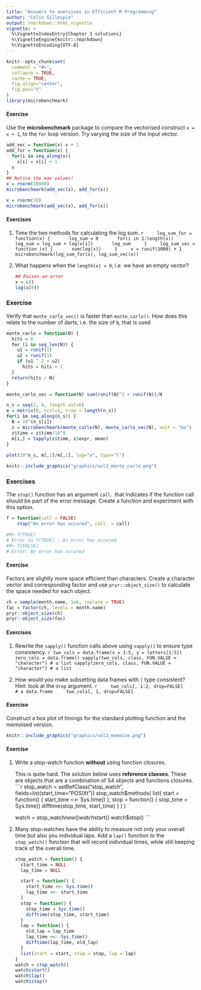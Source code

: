 ```yaml
---
title: "Answers to exercises in Efficient R Programming"
author: "Colin Gillespie"
output: rmarkdown::html_vignette
vignette: >
  %\VignetteIndexEntry{Chapter 3 solutions}
  %\VignetteEngine{knitr::rmarkdown}
  %\VignetteEncoding{UTF-8}
---
```


```r
knitr::opts_chunk$set(
  comment = "#>",
  collapse = TRUE,
  cache = TRUE, 
  fig.align="center",
  fig.pos="t"
)
library(microbenchmark)
```

#### Exercise {-}

Use the **microbenchmark** package to compare the vectorised construct `x = x + 1`, to the
`for` loop version. Try varying the size of the input vector.

```r
add_vec = function(x) x + 1
add_for = function(x) {
  for(i in seq_along(x))
    x[i] = x[i] + 1
  x
}
## Notice the max values!
x = rnorm(10000)
microbenchmark(add_vec(x), add_for(x))

x = rnorm(10)
microbenchmark(add_vec(x), add_for(x))
```


#### Exercises {-}

1. Time the two methods for calculating the log sum. 
    ```r
    log_sum_for = function(x) {
      log_sum = 0
      for(i in 1:length(x))
        log_sum = log_sum + log(x[i])
      log_sum
    }
    log_sum_vec = function (x) {
      sum(log(x))
    }
    x = runif(1000) + 1
    microbenchmark(log_sum_for(x), log_sum_vec(x))
    ```
1. What happens when the `length(x) = 0`, i.e. we have an empty vector?

    ```r
    ## Raises an error
    x = c()
    log(x[0])
    ```

### Exercise {-}

Verify that `monte_carlo_vec()` is faster than `monte_carlo()`. How does this relate to 
the number of darts, i.e. the size of `N`, that is used

```r
monte_carlo = function(N) {
  hits = 0
  for (i in seq_len(N)) {
    u1 = runif(1)
    u2 = runif(1)
    if (u1 ^ 2 > u2)
      hits = hits + 1
  }
  return(hits / N)
}

monte_carlo_vec = function(N) sum(runif(N)^2 > runif(N))/N

n_s = seq(2, 4, length.out=6)
m = matrix(0, ncol=2, nrow = length(n_s))
for(i in seq_along(n_s)) {
  N = 10^(n_s[i])
  z = microbenchmark(monte_carlo(N), monte_carlo_vec(N), unit = "ms")
  z$time = z$time/10^9
  m[i,] = tapply(z$time, z$expr, mean)
}
  
plot(10^n_s, m[,1]/m[,2], log="x", type="l")
```

```r
knitr::include_graphics("graphics/sol3_monte_carlo.png")
```

### Exercises {-}

The `stop()` function has an argument `call.` that indicates if the function call
should be part of the error message. Create a function and experiment with this option.

```r
f = function(call = FALSE)
    stop("An error has occured", call. = call)

#R> f(TRUE)
# Error in f(TRUE) : An error has occured
#R> f(FALSE)
# Error: An error has occured
```

#### Exercise {-}

Factors are slightly more space efficient than characters. Create a character vector
and corresponding factor and use `pryr::object_size()` to calculate the space needed for
each object.

```r
ch = sample(month.name, 1e6, replace = TRUE)
fac = factor(ch, levels = month.name)
pryr::object_size(ch)
pryr::object_size(fac)
```

#### Exercises {-}

1. Rewrite the `sapply()` function calls above using `vapply()` to ensure type consistency.
    ```r
two_cols = data.frame(x = 1:5, y = letters[1:5])
zero_cols = data.frame()
vapply(two_cols, class, FUN.VALUE = "character") # a list
vapply(zero_cols, class, FUN.VALUE = "character") # a list
```


1. How would you make subsetting data frames with `[` type consistent? Hint: look at
the `drop` argument.
    ```r
    two_cols[, 1:2, drop=FALSE]          # a data.frame
    two_cols[, 1, drop=FALSE]          
    ```

#### Exercise {-}

Construct a box plot of timings for the standard plotting function and the memoised
version. 


```r
knitr::include_graphics("graphics/sol3_memoise.png")
```


#### Exercise {-}

1. Write a stop-watch function __without__ using function closures.

    This is quite hard. The solution below uses __reference classes__. These are 
    objects that are a combination of S4 objects and functions closures.
    ```r
    stop_watch = setRefClass("stop_watch", fields=list(start_time="POSIXt"))
    stop_watch$methods(
      list(
        start = function() {
          start_time <<- Sys.time()
        }, 
        stop = function() {
          stop_time = Sys.time()
          difftime(stop_time, start_time)
        }
      )
    )

    watch = stop_watch$new()
    watch$start()
    watch$stop()
    ```
1. Many stop-watches have the ability to measure not only your overall time but also you
individual laps. Add a `lap()` function to the `stop_watch()` function that will record
individual times, while still keeping track of the overall time.

    ```r
    stop_watch = function() {
      start_time = NULL
      lap_time = NULL
  
      start = function() {
        start_time <<- Sys.time()
        lap_time <<- start_time
      }
      stop = function() {
        stop_time = Sys.time()
        difftime(stop_time, start_time)
      }
      lap = function() {
        old_lap = lap_time
        lap_time <<- Sys.time()
        difftime(lap_time, old_lap)
      }
      list(start = start, stop = stop, lap = lap)
    }
    watch = stop_watch()
    watch$start()
    watch$lap()
    watch$stop()
    ```





















